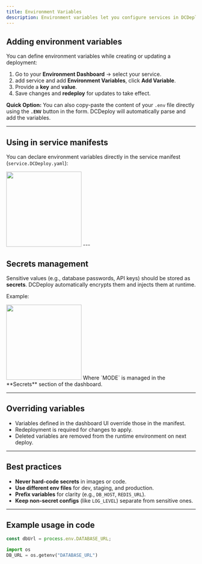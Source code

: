 ```yaml
---
title: Environment Variables
description: Environment variables let you configure services in DCDeploy without hard-coding values into your source code or container images. Use them to define secrets, connection strings, API keys, and runtime configuration.
---
```


## Adding environment variables

You can define environment variables while creating or updating a deployment:

1. Go to your **Environment Dashboard** → select your service.
2. add service and add **Environment Variables**, click **Add Variable**.
3. Provide a **key** and **value**.
4. Save changes and **redeploy** for updates to take effect.

**Quick Option:** You can also copy-paste the content of your `.env` file directly using the **`.ENV`** button in the form. DCDeploy will automatically parse and add the variables.


---

## Using in service manifests

You can declare environment variables directly in the service manifest (`service.DCDeploy.yaml`):

<img height="200" src="images/env-yml.png" />
---

## Secrets management

Sensitive values (e.g., database passwords, API keys) should be stored as **secrets**. DCDeploy automatically encrypts them and injects them at runtime.

Example:

<img height="200" src="images/add-env.png" />
Where `MODE` is managed in the **Secrets** section of the dashboard.

---

## Overriding variables

- Variables defined in the dashboard UI override those in the manifest.
- Redeployment is required for changes to apply.
- Deleted variables are removed from the runtime environment on next deploy.

---

## Best practices

- **Never hard-code secrets** in images or code.
- **Use different env files** for dev, staging, and production.
- **Prefix variables** for clarity (e.g., `DB_HOST`, `REDIS_URL`).
- **Keep non-secret configs** (like `LOG_LEVEL`) separate from sensitive ones.

---

## Example usage in code
<CodeGroup>

```javascript helloWorld.js
const dbUrl = process.env.DATABASE_URL;
```

```python hello_world.py
import os
DB_URL = os.getenv("DATABASE_URL")
```

</CodeGroup>
